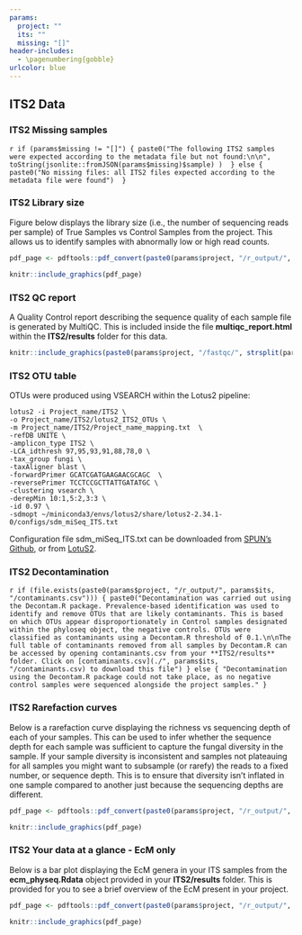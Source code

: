 ```yaml
---
params:
  project: ""
  its: ""
  missing: "[]"
header-includes:
  - \pagenumbering{gobble}
urlcolor: blue
---
```


## ITS2 Data

### ITS2 Missing samples
`r if (params$missing != "[]") {
paste0("The following ITS2 samples were expected according to the metadata file but not found:\n\n", toString(jsonlite::fromJSON(params$missing)$sample) ) 
} else {
paste0("No missing files: all ITS2 files expected according to the metadata file were found") 
}`

### ITS2 Library size

Figure below displays the library size (i.e., the number of sequencing reads per sample) of True Samples vs Control Samples from the project. This allows us to identify samples with abnormally low or high read counts.

```r
pdf_page <- pdftools::pdf_convert(paste0(params$project, "/r_output/", params$its, "/LibrarySize.pdf"), pages = 1, dpi = 200)
```
```r
knitr::include_graphics(pdf_page)
```

### ITS2 QC report

A Quality Control report describing the sequence quality of each sample file is generated by MultiQC. This is included inside the file **multiqc_report.html** within the **ITS2/results** folder for this data.

```r
knitr::include_graphics(paste0(params$project, "/fastqc/", strsplit(params$its, "_")[[1]][1], "/multiqc_plots/png/mqc_fastqc_per_base_sequence_quality_plot_1.png"))
```

\newpage
### ITS2 OTU table

OTUs were produced using VSEARCH within the Lotus2 pipeline:

```
lotus2 -i Project_name/ITS2 \
-o Project_name/ITS2/lotus2_ITS2_OTUs \
-m Project_name/ITS2/Project_name_mapping.txt  \
-refDB UNITE \
-amplicon_type ITS2 \
-LCA_idthresh 97,95,93,91,88,78,0 \
-tax_group fungi \
-taxAligner blast \
-forwardPrimer GCATCGATGAAGAACGCAGC  \
-reversePrimer TCCTCCGCTTATTGATATGC \
-clustering vsearch \
-derepMin 10:1,5:2,3:3 \
-id 0.97 \
-sdmopt ~/miniconda3/envs/lotus2/share/lotus2-2.34.1-0/configs/sdm_miSeq_ITS.txt
```

Configuration file sdm_miSeq_ITS.txt can be downloaded from [SPUN's Github](https://github.com/SocietyProtectionUndergroundNetworks/sequencing-submission-form/tree/master/lotus2_files), or from [LotuS2](https://github.com/hildebra/lotus2).

### ITS2 Decontamination

`r if (file.exists(paste0(params$project, "/r_output/", params$its, "/contaminants.csv"))) {
paste0("Decontamination was carried out using the Decontam.R package. Prevalence-based identification was used to identify and remove OTUs that are likely contaminants. This is based on which OTUs appear disproportionately in Control samples designated within the phyloseq object, the negative controls. OTUs were classified as contaminants using a Decontam.R threshold of 0.1.\n\nThe full table of contaminants removed from all samples by Decontam.R can be accessed by opening contaminants.csv from your **ITS2/results** folder. Click on [contaminants.csv](./", params$its, "/contaminants.csv) to download this file")
} else {
"Decontamination using the Decontam.R package could not take place, as no negative control samples were sequenced alongside the project samples."
}
`

\newpage
### ITS2 Rarefaction curves

Below is a rarefaction curve displaying the richness vs sequencing depth of each of your samples. This can be used to infer whether the sequence depth for each sample was sufficient to capture the fungal diversity in the sample. If your sample diversity is inconsistent and samples not plateauing for all samples you might want to subsample (or rarefy) the reads to a fixed number, or sequence depth. This is to ensure that diversity isn't inflated in one sample compared to another just because the sequencing depths are different. 

```r
pdf_page <- pdftools::pdf_convert(paste0(params$project, "/r_output/", params$its, "/filtered_rarefaction.pdf"), pages = 1, dpi = 200)
```
```r
knitr::include_graphics(pdf_page)
```

\newpage
### ITS2 Your data at a glance - EcM only

Below is a bar plot displaying the EcM genera in your ITS samples from the **ecm_physeq.Rdata** object provided in your **ITS2/results** folder. This is provided for you to see a brief overview of the EcM present in your project.

```r
pdf_page <- pdftools::pdf_convert(paste0(params$project, "/r_output/", params$its, "/ecm_physeq_by_genus.pdf"), pages = 1, dpi = 200)
```
```r
knitr::include_graphics(pdf_page)
```